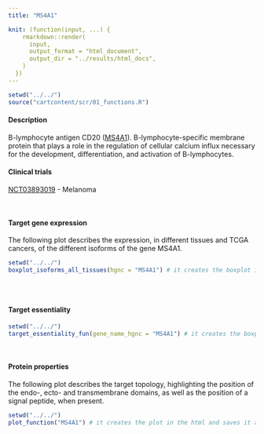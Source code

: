 ```yaml
---
title: "MS4A1"

knit: (function(input, ...) {
    rmarkdown::render(
      input,
      output_format = "html_document",
      output_dir = "../results/html_docs",
    )
  })
---
```

<style>
  .scrollingplot{
      overflow-x:scroll;
      white-space: nowrap;
  }

  .scrollingplot img{
     max-width: 40cm;
  }

</style>

```r
setwd("../../")
source("cartcontent/scr/01_functions.R")
```


<h4>Description</h4>
B-lymphocyte antigen CD20 ([MS4A1](https://www.uniprot.org/uniprot/P11836)). B-lymphocyte-specific membrane protein that plays a role in the regulation of cellular calcium influx necessary for the development, differentiation, and activation of B-lymphocytes.
<br> 

<h4>Clinical trials</h4>
[NCT03893019](https://clinicaltrials.gov/ct2/show/NCT03893019) - Melanoma

<br>

<h4>Target gene expression</h4>
The following plot describes the expression, in different tissues and TCGA cancers, of the different isoforms of the gene MS4A1.
<div class="scrollingplot">
```r
setwd("../../")
boxplot_isoforms_all_tissues(hgnc = "MS4A1") # it creates the boxplot in the html and saves it as .pdf in the plot/isoform_expression folder
```
</div>

<br>

<h4>Target essentiality</h4>
```r
setwd("../../")
target_essentiality_fun(gene_name_hgnc = "MS4A1") # it creates the boxplot in the html and saves it as .pdf in the plot/target_essentiality folder
```

<br>

<h4>Protein properties</h4>
The following plot describes the target topology, highlighting the position of the endo-, ecto- and transmembrane domains, as well as the position of a signal peptide, when present. 
```r
setwd("../../")
plot_function("MS4A1") # it creates the plot in the html and saves it as .pdf in the plot/protein_properties folder
```